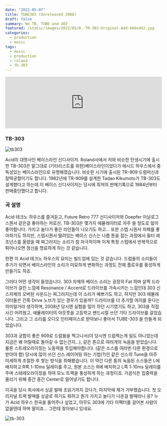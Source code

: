 ```yaml
---
date: "2022-05-07"
title: TUBE303 (Unreleased 2008)
draft: false
summary: No TB, TUBE and 303
featured: /static/images/2022/05/0.-TR-303-Original-Add-660x442.jpg
categories:
  - production
  - music
tags:
  - music
  - production
  - roland
  - tb-303
---
```


<div className="container flex justify-center">
  <iframe
    width="100%"
    height="166"
    scrolling="no"
    frameBorder="no"
    allow="autoplay"
    src="https://w.soundcloud.com/player/?url=https%3A//api.soundcloud.com/tracks/925159507&color=%23ff5500&auto_play=false&hide_related=false&show_comments=true&show_user=true&show_reposts=false&show_teaser=true"
  ></iframe>
</div>

### TB-303

![tb303](/static/images/2022/05/Roland_TB-303_Panel-856x421.jpeg)

Acid의 대명사인 베이스라인 신디사이저. Roland사에서 저와 비슷한 탄생시기에 출시한 TB-303은 말그대로 (기타리스트를 위한)베이스라인이었다가 애시드 하우스에서 중독성있는 베이스라인으로 유명해졌습니다. 비슷한 시기에 출시된 TR-909 드럼머신과 찰떡궁합이기도 합니다. 1982년에 TR-909를 설계한 Tadao Kikumoto가 TB-303도 설계했다고 하는데 이 베이스 신디사이저는 당시에 최저의 판매기록으로 1984년부터 판매중단했다고 합니다.

### 곡 설명

Acid 테크노 하우스를 즐겨듣고, Future Retro 777 신디사이저와 Doepfer 아날로그 스퀀서 같은걸 좋아하는 저로선, TB-303은 몇가지 에뮬레이터로 자주 쓸 정도로 많이 좋아합니다. 가지고 놀다가 좋은 라인들이 나오기도 하고... 또한 스텝 시퀀서 자체를 좋아하기도 하지만, 스텝시퀀서 딸려있는 베이스 신스는 나름 톤을 잡는 과정에서 필터 레조넌스를 올렸을 때 찌그러지는 소리가 참 자극적이며 이게 특정 스텝에서 반복적으로 튀어나오면 정신을 명료하게 하는 것 같습니다.

한편 이 Acid 테크노 하우스의 묘미는 빌드업에 있는 것 같습니다. 드럼들의 소리들이 추가가 되면서 베이스라인의 소리가 미묘하게 변화하는 과정도 전체 플로우를 풍성하게 만들기도 하죠.

그러다 어떤 생각이 들었습니다. 303 자체의 베이스 소리는 굉장히 Fat 하며 살짝 드라이브가 걸린 느낌에 Resonance / Accent로 드라이브를 가속시키는 느낌인데 303 신스자체의 오버된 사운드는 찌그러지는데 이 소리가 예쁘기도 하고, 하지만 303 에뮬레이터들은 간혹 Drive 노브가 있는 경우가 있을까? 드라이브를 더 추가할 여지를 둔다는 의미일거라 생각하며, 2008년 당시엔 실험을 많이 하던 시기였기도 하고, 303을 직접 사긴 어려웠고, 에뮬레이터의 아웃풋을 고등학교 밴드시절 쓰던 기타 드라이브를 걸었습니다. 그리고 그 소리를 오디오 인터페이스로 받아보니 좋아서 TUBE-303 을 만들게 되었습니다.

303과 궁합이 좋은 909로 드럼들을 찍고나서(이 당시엔 드럼찍는게 일도 아니었는데 지금은 왜 어릴때로 돌아갈 수 없는건지...), 같은 톤으로 여러개의 녹음을 받았습니다. 물론 스트레오라이징는 노동력을 투입해야합니다. (같은 소스를 여러번 다른 환경으로 받아야 함) 당시에 많이 쓰던 신스 레이어링 하는 기법(?)인 같은 신스의 Tune을 아주 미세하게 조절한 후 쌓는 방식을 취해봤습니다. 이 약간 다른 튠의 녹음된 소스들은 L에 배치하고 R쪽 1-10ms 딜레이를 주고, 원본 소스는 R에 배치하고 L쪽 1-10ms 딜레이를 주며 스테레오라이징을 하여 모노 트랙을 풍성하게 하는 과정이죠. 가끔식은 집중력을 올리기 위해 중간 중간 Center로 밀어넣기도 합니다.

이곡을 당시 회사에서 싱글 발매 초읽기까지 갔다가, 마지막에 제가 거부했습니다. 첫 오리지널 트랙 발매를 싱글로 하기도 뭐하고 뭔가 가지고 놀다가 나온걸 발매라니 응? 누가 Acid 하우스 한곡을 들어주나 싶었고, 아무도 303에 기타 이펙터를 걸어본 사람이 없을텐데 하며 말이죠... 그런데 찾아보니 있네요.

![tb-303](/static/images/2022/05/Cyclone_Analogic_Bass_Bot_TT-303_with_other_gadgets_by_David_J.jpeg)
